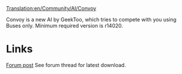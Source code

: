 [[Translation:en/Community/AI/Convoy]]


{{en/NoAI}}

Convoy is a new AI by GeekToo, which tries to compete with you using Buses only.
Minimum required version is r14020.

=Links=
[http://www.tt-forums.net/viewtopic.php?f=65&t=37946&p=718598#p718598 Forum post]
See forum thread for latest download.